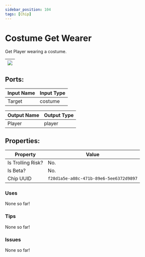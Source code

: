 ```yaml
---
sidebar_position: 104
tags: [Chip]
---
```


# Costume Get Wearer


Get Player wearing a costume.

| ![](https://images-ext-2.discordapp.net/external/MPmIaQzlEPmgGWlgi-WxBBXt0Bjv_zWPkg1y1f_sy3s/https/www.recroomcircuits.com/image/circuit/absolute-value?width=206&height=108) |
|-----|

## Ports:

| Input Name | Input Type |
|-----------|-----------|
| Target | costume |

| Output Name | Output Type |
|-----------|-----------|
| Player | player |

## Properties:

| Property  | Value |
|-------------------|-----------|
| Is Trolling Risk? | No. |
| Is Beta? | No. |
| Chip UUID | `f28d1a5e-a08c-471b-89e6-5ee6372d9897` |

### Uses

None so far!

### Tips

None so far!

### Issues

None so far!